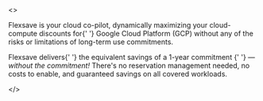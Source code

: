 
<>

<p>
  Flexsave is your cloud co-pilot, dynamically maximizing your cloud-compute
  discounts for{' '}
  <Link to="https://cloud.google.com/">Google Cloud Platform</Link> (GCP)
  without any of the risks or limitations of long-term use commitments.
</p>

<p>
  Flexsave delivers{' '}
  <Link to={props.indexHref + '#how-much-can-i-save'}>
    the equivalent savings of a 1-year commitment
  </Link>{' '}
  &mdash; <em>without the commitment!</em> There's no reservation management
  needed, no costs to enable, and guaranteed savings on all covered
  workloads.
</p>

</>
